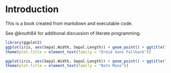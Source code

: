 # Introduction

This is a book created from markdown and executable code.

See @knuth84 for additional discussion of literate programming.

```r
library(ggplot2)
ggplot(iris, aes(Sepal.Width, Sepal.Length)) + geom_point() + ggtitle("Iris Dataset") +
theme(plot.title = element_text(family = "Droid Sans Fallback"))

ggplot(iris, aes(Sepal.Width, Sepal.Length)) + geom_point() + ggtitle("Iris Dataset") +
theme(plot.title = element_text(family = "Nato Mono"))
```
